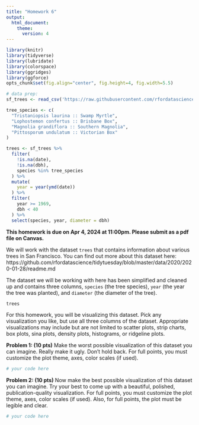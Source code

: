 ```yaml
---
title: "Homework 6"
output:
  html_document:
    theme:
      version: 4
---
```


```r
library(knitr)
library(tidyverse)
library(lubridate)
library(colorspace)
library(ggridges)
library(ggforce)
opts_chunk$set(fig.align="center", fig.height=4, fig.width=5.5)

# data prep:
sf_trees <- read_csv('https://raw.githubusercontent.com/rfordatascience/tidytuesday/master/data/2020/2020-01-28/sf_trees.csv')

tree_species <- c(
  "Tristaniopsis laurina :: Swamp Myrtle",
  "Lophostemon confertus :: Brisbane Box",
  "Magnolia grandiflora :: Southern Magnolia",
  "Pittosporum undulatum :: Victorian Box"
)

trees <- sf_trees %>%
  filter(
    !is.na(date),
    !is.na(dbh),
    species %in% tree_species
  ) %>%
  mutate(
    year = year(ymd(date))
  ) %>%
  filter(
    year >= 1969,
    dbh < 40
  ) %>%
  select(species, year, diameter = dbh)
```

**This homework is due on Apr 4, 2024 at 11:00pm. Please submit as a pdf file on Canvas.**

We will work with the dataset `trees` that contains information about various trees in San Francisco. You can find out more about this dataset here: https://github.com/rfordatascience/tidytuesday/blob/master/data/2020/2020-01-28/readme.md

The dataset we will be working with here has been simplified and cleaned up and contains three columns, `species` (the tree species), `year` (the year the tree was planted), and `diameter` (the diameter of the tree).
```r
trees
```

For this homework, you will be visualizing this dataset. Pick any visualization you like, but use all three columns of the dataset. Appropriate visualizations may include but are not limited to scatter plots, strip charts, box plots, sina plots, density plots, histograms, or ridgeline plots.

**Problem 1: (10 pts)** Make the worst possible visualization of this dataset you can imagine. Really make it ugly. Don't hold back. For full points, you must customize the plot theme, axes, color scales (if used).

```r
# your code here
```

**Problem 2: (10 pts)** Now make the best possible visualization of this dataset you can imagine. Try your best to come up with a beautiful, polished, publication-quality visualization. For full points, you must customize the plot theme, axes, color scales (if used). Also, for full points, the plot must be legible and clear.

```r
# your code here
```
